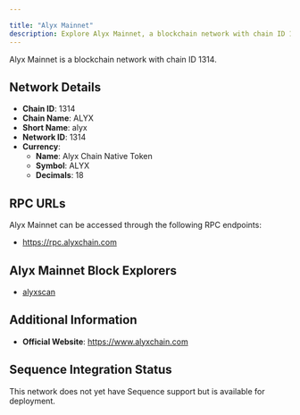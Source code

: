 ```yaml
---

title: "Alyx Mainnet"
description: Explore Alyx Mainnet, a blockchain network with chain ID 1314. Learn about its native currency, Alyx Chain Native Token, and how to interact with the network.
---
```




Alyx Mainnet is a blockchain network with chain ID 1314.

## Network Details

- **Chain ID**: 1314
- **Chain Name**: ALYX
- **Short Name**: alyx
- **Network ID**: 1314
- **Currency**: 
  - **Name**: Alyx Chain Native Token
  - **Symbol**: ALYX
  - **Decimals**: 18

## RPC URLs

Alyx Mainnet can be accessed through the following RPC endpoints:

- https://rpc.alyxchain.com

## Alyx Mainnet Block Explorers

- [alyxscan](https://www.alyxscan.com)

## Additional Information

- **Official Website**: https://www.alyxchain.com

## Sequence Integration Status

This network does not yet have Sequence support but is available for deployment.
